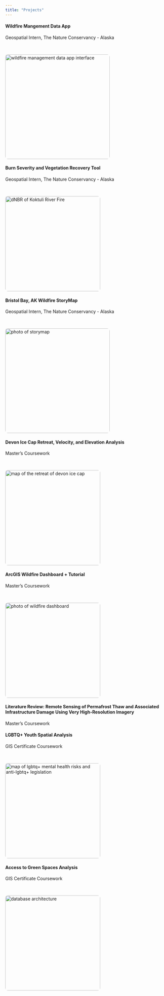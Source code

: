```yaml
---
title: "Projects"
---
```


::: {.project-grid}

<!-- project 1 outside -->

::: {.project-card data-target="project1"}
#### Wildfire Mangement Data App
Geospatial Intern, The Nature Conservancy - Alaska

<br>

<img src="assets/photo_storage/wildfire_app.png" alt="wildfire management data app interface" width="330" style="border-radius: 8px;"/>
:::

<!-- project 2 outside -->

::: {.project-card data-target="project2"}  
#### Burn Severity and Vegetation Recovery Tool 
Geospatial Intern, The Nature Conservancy - Alaska

<br>

<img src="assets/photo_storage/Koktuli_dNBR.jpg" alt="dNBR of Koktuli River Fire" width="300" style="border-radius: 8px;"/>
:::

<!-- project 3 outside -->

::: {.project-card data-target="project3"}  
#### Bristol Bay, AK Wildfire StoryMap
Geospatial Intern, The Nature Conservancy - Alaska

<br>

<img src="assets/photo_storage/storymap.png" alt="photo of storymap" width="330" style="border-radius: 8px;"/>
:::

<!-- project 4 outside -->

::: {.project-card data-target="project4"}  
#### Devon Ice Cap Retreat, Velocity, and Elevation Analysis
Master's Coursework

<br>

<img src="assets/photo_storage/Devon_retreat.jpg" alt="map of the retreat of devon ice cap" width="300" style="border-radius: 8px;"/>
:::

<!-- project 5 outside -->

::: {.project-card data-target="project5"}  
#### ArcGIS Wildfire Dashboard + Tutorial
Master's Coursework

<br>

<img src="assets/photo_storage/dashboard.png" alt="photo of wildfire dashboard" width="300" style="border-radius: 8px;"/>
:::

<!-- project 6 outside -->

::: {.project-card data-target="project6"}  
#### Literature Review: Remote Sensing of Permafrost Thaw and Associated Infrastructure Damage Using Very High-Resolution Imagery
Master's Coursework

:::

<!-- project 7 outside -->

::: {.project-card data-target="project7"}  
#### LGBTQ+ Youth Spatial Analysis
GIS Certificate Coursework

<br>

<img src="assets/photo_storage/LGBTQ_youth.png" alt="map of lgbtq+ mental health risks and anti-lgbtq+ legislation" width="300" style="border-radius: 8px;"/>
:::

<!-- project 8 outside -->

::: {.project-card data-target="project8"}  
#### Access to Green Spaces Analysis
GIS Certificate Coursework

<br>

<img src="assets/photo_storage/green_spaces.png" alt="database architecture" width="300" style="border-radius: 8px;"/>
:::


<!-- project 1 inside -->

::: {#project1 .modal style="display: none; position: fixed; z-index: 1000; left: 0; top: 0; width: 100%; height: 100%; background-color: rgba(0,0,0,0.4);"}
::: {.modal-content}
[Close ×]{.close data-close="project1" style="color: #aaa; float: right; font-size: 28px; cursor: pointer;"}

###  Wildfire Management Data App

While interning for The Nature Conservancy, I created a web app using Python and Streamlit to make critical wildfire management data more accessible to landowners in Bristol Bay, Alaska. Users select the data layers and data format they are interested in and draw a boundary on the map. The output is either a tif file or pdf map of the data clipped to their boundary. 

<br>
Key skills: Python, ArcGIS Pro, automated geoprocessing, data cleaning & visualization, creative problem solving
Python modules utilized: streamlit, folium, numpy, rasterio, matplotlib, and geopandas

[Click here to view the app](https://bbwildfire.streamlit.app) - may take a moment to render

[Click here to view the github repository](https://github.com/azirkes1/bb_wildfire)

<br>

<img src="assets/photo_storage/wildfire_app.png" alt="wildfire management data app interface" width="900" style="border-radius: 8px;"/>

*Wildfire Management App interface*
:::
:::

<!-- project 2 inside -->

::: {#project2 .modal style="display: none; position: fixed; z-index: 1000; left: 0; top: 0; width: 100%; height: 100%; background-color: rgba(0,0,0,0.4);"}
::: {.modal-content}
[Close ×]{.close data-close="project2" style="color: #aaa; float: right; font-size: 28px; cursor: pointer;"}

### Burn Severity and Vegetation Recovery Tool

Alongside the Wildfire Management Data App, I also developed Google Earth Engine code to help land managers in Bristol Bay, Alaska assess burn severity and vegetation recovery after wildfires. This code uses Landsat and Sentinel 2 imagery to calculate the differenced Normalized Burn Ratio (dNBR) and the differenced Normalized Difference Vegetation Index (dNDVI). In addition, I recorded a tutorial as this tool is intended for users who have little to no experience with Google Earth Engine. 

<br>

Key skills: JavaScript, Google Earth Engine, satellite image processing, remote sensing indices, fire ecology 

[Click here to view the code](https://code.earthengine.google.com/57b233e295913b25d46a30bd0c9a003a) - requires a Google Earth Engine account

[Click here to view the tutorial](https://youtu.be/ZxnXXN5S_Vk)

<br>
<img src="assets/photo_storage/Koktuli_dNBR.jpg" alt="dNBR of Koktuli River fire" width="900" style="border-radius: 8px;"/>

*dNBR output for the Koktuli River fire, which burned in Bristol Bay, Alaska in 2022.*
:::
:::

<!-- project 3 inside. -->

::: {#project3 .modal style="display: none; position: fixed; z-index: 1000; left: 0; top: 0; width: 100%; height: 100%; background-color: rgba(0,0,0,0.4);"}
::: {.modal-content}
[Close ×]{.close data-close="project3" style="color: #aaa; float: right; font-size: 28px; cursor: pointer;"}

### Bristol Bay, AK Wildfire StoryMap

I developed an ArcGIS StoryMap to tell one story of wildfires in Bristol Bay, Alaska and house the Wildfire Mangement Data App and Burn Severity and Vegetation Recovery Tool. 

<br>
Key skills: ArcGIS Online, ArcGIS StoryMap, written communication, data mangement

<br>
<img src="assets/photo_storage/storymap.png" alt="photo of storymap" width="900" style="border-radius: 8px;"/>

:::
:::

<!-- project 4 inside -->

::: {#project4 .modal style="display: none; position: fixed; z-index: 1000; left: 0; top: 0; width: 100%; height: 100%; background-color: rgba(0,0,0,0.4);"}
::: {.modal-content}
[Close ×]{.close data-close="project4" style="color: #aaa; float: right; font-size: 28px; cursor: pointer;"}

### Devon Ice Cap Retreat, Velocity, and Elevation Analysis

As a final project during my master's coursework, I measured the retreat of Devon Ice Cap with SWIR1 band differencing. I used Landsat imagery and Google Earth Engine for this analysis. I also analyzed global glacier datasets to investigate changes in velocity and elevation on this ice cap and created visualizations in ArcGIS Pro. 

<br>
Key skills: Google Earth Engine, ArcGIS Pro, Remote sensing indices, and data wrangling, management, & visualization

[Click here to read the final report](assets/doc_storage/Devon_icecap.docx) 

<br>

<img src="assets/photo_storage/Devon_retreat.jpg" alt="map of retreat on Devon ice cap" width="900" style="border-radius: 8px;"/>

*Retreat of Devon Ice Cap 1987 – 2024. Total retreat measured is 617 km2.*
:::
:::

<!-- project 5 inside -->

::: {#project5 .modal style="display: none; position: fixed; z-index: 1000; left: 0; top: 0; width: 100%; height: 100%; background-color: rgba(0,0,0,0.4);"}
::: {.modal-content}
[Close ×]{.close data-close="project5" style="color: #aaa; float: right; font-size: 28px; cursor: pointer;"}

### ArcGIS Wildfire Dashboard + Tutorial

For another final project during my master's coursework I built an ArcGIS Dashboard to track wildfires across the US. I then used this dashboard to film a tutorial about how to use ArcGIS Dashboards. 

<br>

Key skills: ArcGIS Online, ArcGIS Dashboards, oral communication, data visualization

[Click here to view the dashboard](https://uw-mad.maps.arcgis.com/apps/dashboards/fb8c9c1e743c47a0a8154e1f0d8901e8)

<br>

<img src="assets/photo_storage/dashboard.png" alt="photo of wildfire dashboard" width="900" style="border-radius: 8px;"/>

*Wildfire dashboard interface*
:::
:::

<!-- project 6 inside -->

::: {#project6 .modal style="display: none; position: fixed; z-index: 1000; left: 0; top: 0; width: 100%; height: 100%; background-color: rgba(0,0,0,0.4);"}
::: {.modal-content}
[Close ×]{.close data-close="project6" style="color: #aaa; float: right; font-size: 28px; cursor: pointer;"}

### Literature Review: Remote Sensing of Permafrost Thaw and Associated Infrastructure Damage Using Very High-Resolution Imagery

<br>

I researched the use of remote sensing tools for detecting permafrost thaw and building damage, and synthesized findings in an in-depth literature review as a final project during my master's coursework. 

<br>

Key skills: technical writing, interdisciplinary research, organization 

[Click here to read the review](assets/doc_storage/permafrost_lit_review.docx)
:::
:::

<!-- project 7 inside -->

::: {#project7 .modal style="display: none; position: fixed; z-index: 1000; left: 0; top: 0; width: 100%; height: 100%; background-color: rgba(0,0,0,0.4);"}
::: {.modal-content}
[Close ×]{.close data-close="project7" style="color: #aaa; float: right; font-size: 28px; cursor: pointer;"}

### LGBTQ+ Youth Spatial Analysis

During my GIS Certificate coursework, I developed compelling visualizations of Trevor Project data to tell the story of how anti-LGBTQ+ state legislation relates to the LGBTQ+ youth mental health crisis. I created this map using ArcGIS Pro and Adobe Illustrator. 

<br>

Key skills: ArcGIS Pro, Adobe Illustrator, Cartography, data storytelling

<br>

<img src="assets/photo_storage/LGBTQ_youth.png" alt="Map of lgbtq+ youth mental health risks and anti-lgbtq+ legislation" width="900" style="border-radius: 8px;"/>
:::
:::

<!-- project 8 inside -->

::: {#project8 .modal style="display: none; position: fixed; z-index: 1000; left: 0; top: 0; width: 100%; height: 100%; background-color: rgba(0,0,0,0.4);"}
::: {.modal-content}
[Close ×]{.close data-close="project8" style="color: #aaa; float: right; font-size: 28px; cursor: pointer;"}

### Access to Green Spaces Analysis

As part of my GIS Certificate coursework, I worked in a three-person team to develop a PostgreSQL database and analyze US green space access disparities using ArcGIS Pro.

<br>

Key skills: PostgreSQL, ArcGISPro, database design, spatial analysis, team collaboration

[Click here to read the report](assets/doc_storage/Green_spaces.pdf)

<br>

<img src="assets/photo_storage/green_spaces.png" alt="database architecture" width="900" style="border-radius: 8px;"/>

:::
:::
:::